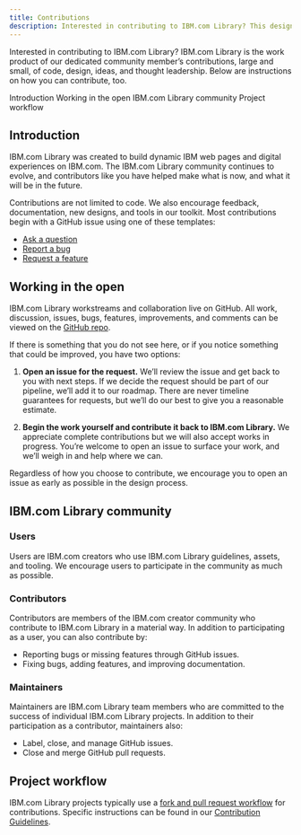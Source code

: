 ```yaml
---
title: Contributions
description: Interested in contributing to IBM.com Library? This design system is the result of community contributions, large and small--of code, design, ideas, and guidance. Here's how you can contribute too.
---
```


<PageDescription>

Interested in contributing to IBM.com Library? IBM.com Library is the work product of our dedicated community member’s contributions, large and small, of code, design, ideas, and thought leadership. Below are instructions on how you can contribute, too.

</PageDescription>

<AnchorLinks>

<AnchorLink>Introduction</AnchorLink>
<AnchorLink>Working in the open</AnchorLink>
<AnchorLink>IBM.com Library community</AnchorLink>
<AnchorLink>Project workflow</AnchorLink>

</AnchorLinks>


## Introduction

IBM.com Library was created to build dynamic IBM web pages and digital experiences on IBM.com. The IBM.com Library community continues to evolve, and contributors like you have helped make what is now, and what it will be in the future. 

Contributions are not limited to code. We also encourage feedback, documentation, new designs, and tools in our toolkit. Most contributions begin with a GitHub issue using one of these templates:
<br/>

- [Ask a question](https://github.com/carbon-design-system/ibm-dotcom-library/issues/new?labels=question&template=question.md)
- [Report a bug](https://github.com/carbon-design-system/ibm-dotcom-library/issues/new?assignees=emerson-pereira%2C+jacobottesen-dgc&labels=bug&template=bug_report.md)
- [Request a feature](https://github.com/carbon-design-system/ibm-dotcom-library/issues/new?assignees=emerson-pereira%2C+jacobottesen-dgc&labels=Feature+request&template=feature_request.md&title=)

## Working in the open

IBM.com Library workstreams and collaboration live on GitHub. All work, discussion, issues, bugs, features, improvements, and comments can be viewed on the [GitHub repo](https://github.com/carbon-design-system/ibm-dotcom-library).

If there is something that you do not see here, or if you notice something that could be improved, you have two options:

1. **Open an issue for the request.** We’ll review the issue and get back to you with next steps. If we decide the request should be part of our pipeline, we’ll add it to our roadmap. There are never timeline guarantees for requests, but we’ll do our best to give you a reasonable estimate.

2. **Begin the work yourself and contribute it back to IBM.com Library.** We appreciate complete contributions but we will also accept works in progress. You’re welcome to open an issue to surface your work, and we’ll weigh in and help where we can.

Regardless of how you choose to contribute, we encourage you to open an issue as early as possible in the design process.

## IBM.com Library community

### Users

Users are IBM.com creators who use IBM.com Library guidelines, assets, and tooling. We encourage users to participate in the community as much as possible.

### Contributors

Contributors are members of the IBM.com creator community who contribute to IBM.com Library in a material way. In addition to participating as a user, you can also contribute by:
<br/>

- Reporting bugs or missing features through GitHub issues.
- Fixing bugs, adding features, and improving documentation.

### Maintainers

Maintainers are IBM.com Library team members who are committed to the success of individual IBM.com Library projects. In addition to their participation as a contributor, maintainers also:
<br/>

- Label, close, and manage GitHub issues.
- Close and merge GitHub pull requests.

## Project workflow

IBM.com Library projects typically use a [fork and pull request workflow](https://guides.github.com/activities/forking/) for contributions. Specific instructions can be found in our [Contribution Guidelines](https://github.com/carbon-design-system/ibm-dotcom-library/blob/master/.github/CONTRIBUTING.md).
